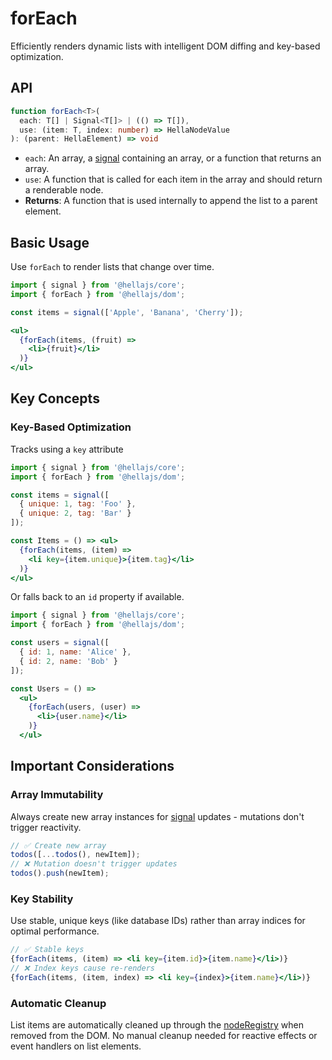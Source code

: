 # forEach

Efficiently renders dynamic lists with intelligent DOM diffing and key-based optimization.

## API

```typescript
function forEach<T>(
  each: T[] | Signal<T[]> | (() => T[]),
  use: (item: T, index: number) => HellaNodeValue
): (parent: HellaElement) => void
```
- `each`: An array, a [signal](/reference/core/signal) containing an array, or a function that returns an array.
- `use`: A function that is called for each item in the array and should return a renderable node.
- **Returns**: A function that is used internally to append the list to a parent element.

## Basic Usage

Use `forEach` to render lists that change over time.

```jsx
import { signal } from '@hellajs/core';
import { forEach } from '@hellajs/dom';

const items = signal(['Apple', 'Banana', 'Cherry']);

<ul>
  {forEach(items, (fruit) =>
    <li>{fruit}</li>
  )}
</ul>
```

## Key Concepts

### Key-Based Optimization

Tracks using a `key` attribute

```jsx
import { signal } from '@hellajs/core';
import { forEach } from '@hellajs/dom';

const items = signal([
  { unique: 1, tag: 'Foo' },
  { unique: 2, tag: 'Bar' }
]);

const Items = () => <ul>
  {forEach(items, (item) =>
    <li key={item.unique}>{item.tag}</li>
  )}
</ul>
```

Or falls back to an `id` property if available.

```jsx
import { signal } from '@hellajs/core';
import { forEach } from '@hellajs/dom';

const users = signal([
  { id: 1, name: 'Alice' },
  { id: 2, name: 'Bob' }
]);

const Users = () =>
  <ul>
    {forEach(users, (user) => 
      <li>{user.name}</li>
    )}
  </ul>
```

## Important Considerations

### Array Immutability

Always create new array instances for [signal](/reference/core/signal) updates - mutations don't trigger reactivity.

```jsx
// ✅ Create new array
todos([...todos(), newItem]);
// ❌ Mutation doesn't trigger updates
todos().push(newItem);
```

### Key Stability

Use stable, unique keys (like database IDs) rather than array indices for optimal performance.

```jsx
// ✅ Stable keys
{forEach(items, (item) => <li key={item.id}>{item.name}</li>)}
// ❌ Index keys cause re-renders
{forEach(items, (item, index) => <li key={index}>{item.name}</li>)}
```

### Automatic Cleanup

List items are automatically cleaned up through the [nodeRegistry](/reference/dom/noderegistry) when removed from the DOM. No manual cleanup needed for reactive effects or event handlers on list elements.